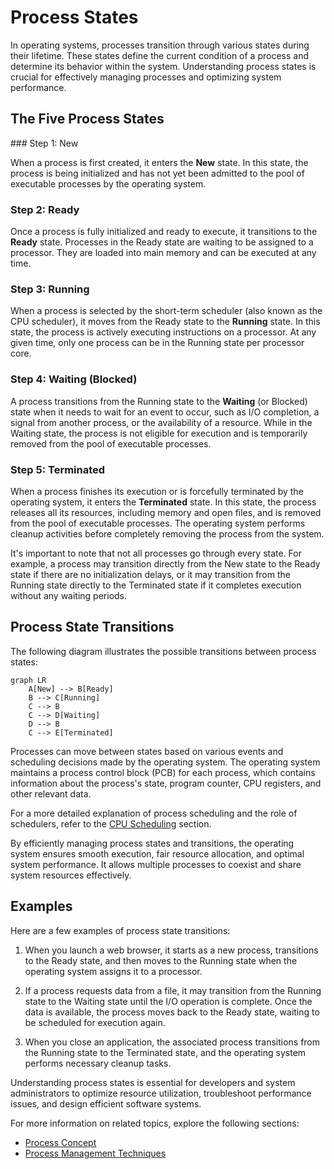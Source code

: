 
# Process States

In operating systems, processes transition through various states during their lifetime. These states define the current condition of a process and determine its behavior within the system. Understanding process states is crucial for effectively managing processes and optimizing system performance.

## The Five Process States

<Steps>
### Step 1: New

When a process is first created, it enters the **New** state. In this state, the process is being initialized and has not yet been admitted to the pool of executable processes by the operating system.

### Step 2: Ready

Once a process is fully initialized and ready to execute, it transitions to the **Ready** state. Processes in the Ready state are waiting to be assigned to a processor. They are loaded into main memory and can be executed at any time.

### Step 3: Running

When a process is selected by the short-term scheduler (also known as the CPU scheduler), it moves from the Ready state to the **Running** state. In this state, the process is actively executing instructions on a processor. At any given time, only one process can be in the Running state per processor core.

### Step 4: Waiting (Blocked)

A process transitions from the Running state to the **Waiting** (or Blocked) state when it needs to wait for an event to occur, such as I/O completion, a signal from another process, or the availability of a resource. While in the Waiting state, the process is not eligible for execution and is temporarily removed from the pool of executable processes.

### Step 5: Terminated

When a process finishes its execution or is forcefully terminated by the operating system, it enters the **Terminated** state. In this state, the process releases all its resources, including memory and open files, and is removed from the pool of executable processes. The operating system performs cleanup activities before completely removing the process from the system.
</Steps>

<Callout type="info" emoji="ℹ️">
It's important to note that not all processes go through every state. For example, a process may transition directly from the New state to the Ready state if there are no initialization delays, or it may transition from the Running state directly to the Terminated state if it completes execution without any waiting periods.
</Callout>

## Process State Transitions

The following diagram illustrates the possible transitions between process states:

```mermaid
graph LR
    A[New] --> B[Ready]
    B --> C[Running]
    C --> B
    C --> D[Waiting]
    D --> B
    C --> E[Terminated]
```

Processes can move between states based on various events and scheduling decisions made by the operating system. The operating system maintains a process control block (PCB) for each process, which contains information about the process's state, program counter, CPU registers, and other relevant data.

For a more detailed explanation of process scheduling and the role of schedulers, refer to the [CPU Scheduling](/hardware-resources/cpu/cpu-scheduling) section.

By efficiently managing process states and transitions, the operating system ensures smooth execution, fair resource allocation, and optimal system performance. It allows multiple processes to coexist and share system resources effectively.

## Examples

Here are a few examples of process state transitions:

1. When you launch a web browser, it starts as a new process, transitions to the Ready state, and then moves to the Running state when the operating system assigns it to a processor.

2. If a process requests data from a file, it may transition from the Running state to the Waiting state until the I/O operation is complete. Once the data is available, the process moves back to the Ready state, waiting to be scheduled for execution again.

3. When you close an application, the associated process transitions from the Running state to the Terminated state, and the operating system performs necessary cleanup tasks.

Understanding process states is essential for developers and system administrators to optimize resource utilization, troubleshoot performance issues, and design efficient software systems.

For more information on related topics, explore the following sections:
- [Process Concept](/process-management/processes/process-concept)
- [Process Management Techniques](/process-management/process-management-techniques)